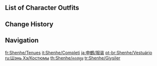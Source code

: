 {{CharacterTabs}}

==List of Character Outfits==
{{Outfits by Category Table|Shenhe Outfits|nocharacter=1}}

==Change History==
{{Change History|2.4}}

==Navigation==
{{Character Navbox|link type=outfits}}

[[fr:Shenhe/Tenues]]
[[it:Shenhe/Completi]]
[[ja:申鶴/服装]]
[[pt-br:Shenhe/Vestuário]]
[[ru:Шэнь Хэ/Костюмы]]
[[th:Shenhe/คอสตูม]]
[[tr:Shenhe/Giysiler]]